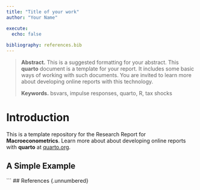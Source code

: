```yaml
---
title: "Title of your work"
author: "Your Name"

execute:
  echo: false
  
bibliography: references.bib
---
```


> **Abstract.** This is a suggested formatting for your abstract. This **quarto** document is a template for your report. It includes some basic ways of working with such documents. You are invited to learn more about developing online reports with this technology. 
>
> **Keywords.** bsvars, impulse responses, quarto, R, tax shocks

# Introduction

This is a template repository for the Research Report for **Macroeconometrics**. Learn more about about developing online reports with **quarto** at [quarto.org](https://quarto.org/).

## A Simple Example

```
## References {.unnumbered}